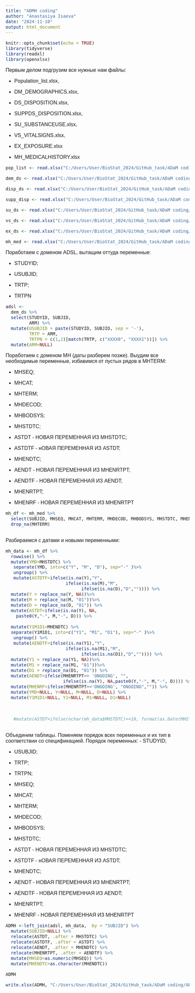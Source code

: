 ```yaml
---
title: "ADMH coding"
author: "Anastasiya Isaeva"
date: "2024-11-10"
output: html_document
---
```


<style type="text/css">
body{
  font-family: Helvetica;
  font-size: 12pt;
}
/* Headers */
h1, h2{
  font-size: 16pt;
}
</style>

```r
knitr::opts_chunk$set(echo = TRUE)
library(tidyverse)
library(readxl)
library(openxlsx)
```

Первым делом подгрузим все нужные нам файлы:

- Population_list.xlsx, 

- DM_DEMOGRAPHICS.xlsx, 

- DS_DISPOSITION.xlsx, 

- SUPPDS_DISPOSITION.xlsx,  

- SU_SUBSTANCEUSE.xlsx,  

- VS_VITALSIGNS.xlsx, 

- EX_EXPOSURE.xlsx

- MH_MEDICALHISTORY.xlsx

```r

pop_list <- read.xlsx("C:/Users/User/BioStat_2024/GitHub_task/ADaM coding/ADaM coding/SDTM/Population_list.xlsx")

dem_ds <- read.xlsx("C:/Users/User/BioStat_2024/GitHub_task/ADaM coding/ADaM coding/SDTM/DM_DEMOGRAPHICS.xlsx")

disp_ds <- read.xlsx("C:/Users/User/BioStat_2024/GitHub_task/ADaM coding/ADaM coding/SDTM/DS_DISPOSITION.xlsx")

supp_disp <- read.xlsx("C:/Users/User/BioStat_2024/GitHub_task/ADaM coding/ADaM coding/SDTM/SUPPDS_DISPOSITION.xlsx")

su_ds <- read.xlsx("C:/Users/User/BioStat_2024/GitHub_task/ADaM coding/ADaM coding/SDTM/SU_SUBSTANCEUSE.xlsx")

vs_ds <- read.xlsx("C:/Users/User/BioStat_2024/GitHub_task/ADaM coding/ADaM coding/SDTM/VS_VITALSIGNS.xlsx")

ex_ds <- read.xlsx("C:/Users/User/BioStat_2024/GitHub_task/ADaM coding/ADaM coding/SDTM/EX_EXPOSURE.xlsx")

mh_med <- read.xlsx("C:/Users/User/BioStat_2024/GitHub_task/ADaM coding/ADaM coding/SDTM/MH_MEDICALHISTORY.xlsx")

```

Поработаем с доменом ADSL, вытащим оттуда переменные:

- STUDYID;

- USUBJID;

- TRTP;

- TRTPN

```r
adsl <- 
  dem_ds %>% 
  select(STUDYID, SUBJID, 
         ARM) %>% 
  mutate(USUBJID = paste(STUDYID, SUBJID, sep = '-'),
         TRTP = ARM,
         TRTPN = c(1,2)[match(TRTP, c("XXXX0", "XXXX1"))]) %>% 
  mutate(ARM=NULL)
```

Поработаем с доменом MH (даты разберем позже). Выудим все необходимые переменные, избавимся от пустых рядов в MHTERM:

- MHSEQ;

- MHCAT;

- MHTERM;

- MHDECOD;

- MHBODSYS;

- MHSTDTC;

- ASTDT - НОВАЯ ПЕРЕМЕННАЯ ИЗ MHSTDTC;

- ASTDTF - нОВАЯ ПЕРЕМЕННАЯ ИЗ ASTDT;

- MHENDTC;

- AENDT - НОВАЯ ПЕРЕМЕННАЯ ИЗ MHENRTPT;

- AENDTF - НОВАЯ ПЕРЕМЕННАЯ ИЗ AENDT;

- MHENRTPT;

- MHENRF - НОВАЯ ПЕРЕМЕННАЯ ИЗ MHENRTPT


```r

mh_df <- mh_med %>%
  select(SUBJID, MHSEQ, MHCAT, MHTERM, MHDECOD, MHBODSYS, MHSTDTC, MHENDTC, MHENRTPT) %>% 
  drop_na(MHTERM)
  
```

Разбираемся с датами и новыми переменными:

```r

mh_data <- mh_df %>%
  rowwise() %>% 
  mutate(YMD=MHSTDTC) %>% 
   separate(YMD, into=c("Y", "M", "D"), sep="-" )%>% 
   ungroup() %>%
   mutate(ASTDTF=ifelse(is.na(Y),"Y",
                       ifelse(is.na(M),"M",
                             ifelse(is.na(D),"D","")))) %>% 
  mutate(Y = replace_na(Y, NA))%>% 
  mutate(M = replace_na(M, "01"))%>% 
  mutate(D = replace_na(D, "01")) %>% 
  mutate(ASTDT=ifelse(is.na(Y), NA,
    paste0(Y,"-", M,"-", D))) %>% 
  
  mutate(Y1M1D1=MHENDTC) %>% 
  separate(Y1M1D1, into=c("Y1", "M1", "D1"), sep="-" )%>% 
   ungroup() %>%
   mutate(AENDTF=ifelse(is.na(Y1),"Y",
                       ifelse(is.na(M1),"M",
                             ifelse(is.na(D1),"D","")))) %>% 
  mutate(Y1 = replace_na(Y1, NA))%>% 
  mutate(M1 = replace_na(M1, "01"))%>% 
  mutate(D1 = replace_na(D1, "01")) %>% 
  mutate(AENDT=ifelse(MHENRTPT== 'ONGOING', "",
                      ifelse(is.na(Y), NA,paste0(Y,"-", M,"-", D)))) %>% 
  mutate(MHENRF=ifelse(MHENRTPT=='ONGOING', "ONGOING","")) %>% 
  mutate(YMD=NULL, Y=NULL, M=NULL, D=NULL) %>% 
  mutate(Y1M1D1=NULL, Y1=NULL, M1=NULL, D1=NULL)
  
  

   #mutate(ASTDT=ifelse(nchar(mh_data$MHSTDTC)==10, format(as.Date(MHSTDTC, format = "%Y-%m-%d"))), 0)
            

```

Объединим таблицы. Поменяем порядок всех переменных и их тип в соответствии со спецификацией.
Порядок переменных: 
- STUDYID;

- USUBJID;

- TRTP;

- TRTPN;

- MHSEQ;

- MHCAT;

- MHTERM;

- MHDECOD;

- MHBODSYS;

- MHSTDTC;

- ASTDT - НОВАЯ ПЕРЕМЕННАЯ ИЗ MHSTDTC; 

- ASTDTF - нОВАЯ ПЕРЕМЕННАЯ ИЗ ASTDT;

- MHENDTC;

- AENDT - НОВАЯ ПЕРЕМЕННАЯ ИЗ MHENRTPT;

- AENDTF - НОВАЯ ПЕРЕМЕННАЯ ИЗ AENDT;

- MHENRTPT; 

- MHENRF - НОВАЯ ПЕРЕМЕННАЯ ИЗ MHENRTPT 

```r


ADMH <-left_join(adsl, mh_data,  by = "SUBJID") %>% 
  mutate(SUBJID=NULL) %>% 
  relocate(ASTDT, .after = MHSTDTC) %>% 
  relocate(ASTDTF, .after = ASTDT) %>%
  relocate(AENDT, .after = MHENDTC) %>% 
  relocate(MHENRTPT, .after = AENDTF) %>% 
  mutate(MHSEQ=as.numeric(MHSEQ)) %>% 
  mutate(MHENDTC=as.character(MHENDTC))

ADMH


```

```r
write.xlsx(ADMH, "C:/Users/User/BioStat_2024/GitHub_task/ADaM coding/ADaM coding/ADaM-like/ADMH.xlsx")

```


